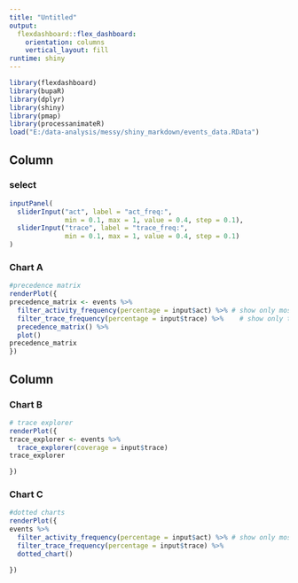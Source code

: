 ```yaml
---
title: "Untitled"
output: 
  flexdashboard::flex_dashboard:
    orientation: columns
    vertical_layout: fill
runtime: shiny
---
```


```r
library(flexdashboard)
library(bupaR)
library(dplyr)
library(shiny)
library(pmap)
library(processanimateR)
load("E:/data-analysis/messy/shiny_markdown/events_data.RData")
```

Column {data-width=500}
-----------------------------------------------------------------------

### select
```r
inputPanel(
  sliderInput("act", label = "act_freq:",
              min = 0.1, max = 1, value = 0.4, step = 0.1),
  sliderInput("trace", label = "trace_freq:",
              min = 0.1, max = 1, value = 0.4, step = 0.1)  
)
```

### Chart A
```r
#precedence matrix
renderPlot({
precedence_matrix <- events %>%
  filter_activity_frequency(percentage = input$act) %>% # show only most frequent activities
  filter_trace_frequency(percentage = input$trace) %>%    # show only the most frequent traces
  precedence_matrix() %>%
  plot()
precedence_matrix
})
```

Column {data-width=500}
-----------------------------------------------------------------------

### Chart B

```r
# trace explorer
renderPlot({
trace_explorer <- events %>%
  trace_explorer(coverage = input$trace)
trace_explorer

})
```

### Chart C

```r
#dotted charts
renderPlot({
events %>%
  filter_activity_frequency(percentage = input$act) %>% # show only most frequent activities
  filter_trace_frequency(percentage = input$trace) %>% 
  dotted_chart()

})
```

